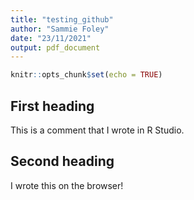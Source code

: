 ```yaml
---
title: "testing_github"
author: "Sammie Foley"
date: "23/11/2021"
output: pdf_document
---
```


```r
knitr::opts_chunk$set(echo = TRUE)
```

## First heading

This is a comment that I wrote in R Studio. 

## Second heading 

I wrote this on the browser!
